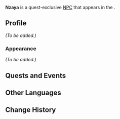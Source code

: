 {{Meta
<!-- Remove this template after adding the missing info -->
|missing_NPC_profile  = yes
}}
{{Character Infobox
|type             = Quest NPC
|image            = NPC Nzaya.png
|realname         = <!-- Optional, if different from in-game name -->
|deceased         = <!-- Past (for deceased prior to events of the game) or free response -->
|region           = Natlan
|location         = Natlan
|affiliation      = Collective of Plenty
|title            = 

|ancestry         = <!-- Clan/family -->
|father           = 
|mother           = 
|spouse           = 
|sibling          = 
|child            = 
|relative         = 
|relativeNote     = 

|voiceEN          = 
|voiceCN          = 
|voiceJP          = 
|voiceKR          = 
}}
'''Nzaya''' is a quest-exclusive [[NPC]] that appears in the {{Quest|Investigator of Ancient Ruins}}.
<!--
==Location==
{{subst:#tag:gallery|
NPC Location Nzaya.png{{subst:!}}Nzaya's location
NPC Location Nzaya Context.png{{subst:!}}Additional context
}}
-->
==Profile==
<!--Detailed story/lore information goes here.-->
''(To be added.)''

===Appearance===
<!--Keep appearance section short and concise. Limit to 2 paragraphs with 3-4 sentences each.-->
''(To be added.)''

==Quests and Events==
{{Quests and Events}}
<!--
==Event Dialogue==
===Event Name===
{{Dialogue Start}}
:'''Nzaya:'''
{{Dialogue End}}
-->
==Other Languages==
{{Other Languages|default_hidden=1
|en      = Nzaya
|zhs     = 妮扎娅
|zhs_rm  = 
|zht     = 妮扎婭
|zht_rm  = 
|ja      = ニザヤ
|ja_rm   = 
|ko      = 니자야
|es      = Nzaya
|fr      = Nzaya
|ru      = Нзая
|th      = Nzaya
|vi      = Nzaya
|de      = Nzaya
|id      = Nzaya
|pt      = Nzaya
|tr      = Nzaya
|it      = Nzaya
}}

==Change History==
{{Change History|5.5}}
<!--
==References==
{{Reflist}}
-->